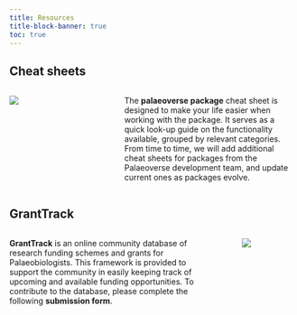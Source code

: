 ```yaml
---
title: Resources
title-block-banner: true
toc: true
---
```


## Cheat sheets

::: columns
::: {.column width="30%"}
[![](./images/palaeoverse-cheatsheet.png)](./images/palaeoverse-cheatsheet.pdf)
:::

::: {.column width="5%"}
<!-- empty column to create gap -->
:::

::: {.column width="65%"}
::: justify
The <a href="https://palaeoverse.org" style="text-decoration: none" target="_blank">**palaeoverse package**</a> cheat sheet is designed to make your life easier when working with the package. It serves as a quick look-up guide on the functionality available, grouped by relevant categories. From time to time, we will add additional cheat sheets for packages from the Palaeoverse development team, and update current ones as packages evolve.
:::
:::
:::

## GrantTrack

::: columns
::: {.column width="75%"}
::: justify
<a href="./funding.qmd" style="text-decoration: none" target="_blank">**GrantTrack**</a> is an online community database of research funding schemes and grants for Palaeobiologists. This framework is provided to support the community in easily keeping track of upcoming and available funding opportunities. To contribute to the database, please complete the following <a href="./form/grant.qmd" style="text-decoration: none" target="_blank">**submission form**</a>.
:::
:::

::: {.column width="5%"}
<!-- empty column to create gap -->
:::

::: {.column width="20%"}
[![](./images/GrantTrack.png)](./funding.qmd)
:::
:::

